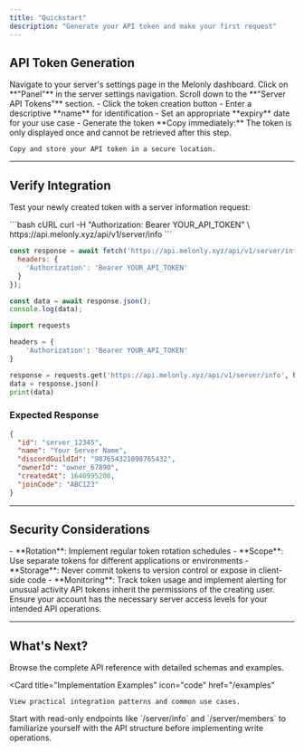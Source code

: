 ```yaml
---
title: "Quickstart"
description: "Generate your API token and make your first request"
---
```


## API Token Generation

<Steps>
  <Step title="Access Server Settings">
    Navigate to your server's settings page in the Melonly dashboard.
  </Step>
  
  <Step title="Open Panel Section">
    Click on **"Panel"** in the server settings navigation.
  </Step>
  
  <Step title="Locate API Tokens">
    Scroll down to the **"Server API Tokens"** section.
  </Step>
  
  <Step title="Create New Token">
    - Click the token creation button
    - Enter a descriptive **name** for identification
    - Set an appropriate **expiry** date for your use case
    - Generate the token
  </Step>
  
  <Step title="Secure Your Token">
    <Warning>
      **Copy immediately:** The token is only displayed once and cannot be retrieved after this step.
    </Warning>
    
    Copy and store your API token in a secure location.
  </Step>
</Steps>

---

## Verify Integration

Test your newly created token with a server information request:

<CodeGroup>
```bash cURL
curl -H "Authorization: Bearer YOUR_API_TOKEN" \
  https://api.melonly.xyz/api/v1/server/info
```

```javascript JavaScript
const response = await fetch('https://api.melonly.xyz/api/v1/server/info', {
  headers: {
    'Authorization': 'Bearer YOUR_API_TOKEN'
  }
});

const data = await response.json();
console.log(data);
```

```python Python
import requests

headers = {
    'Authorization': 'Bearer YOUR_API_TOKEN'
}

response = requests.get('https://api.melonly.xyz/api/v1/server/info', headers=headers)
data = response.json()
print(data)
```
</CodeGroup>

### Expected Response

```json
{
  "id": "server_12345",
  "name": "Your Server Name",
  "discordGuildId": "987654321098765432",
  "ownerId": "owner_67890",
  "createdAt": 1640995200,
  "joinCode": "ABC123"
}
```

---

## Security Considerations

<Accordion title="Token Management Best Practices">
- **Rotation**: Implement regular token rotation schedules
- **Scope**: Use separate tokens for different applications or environments
- **Storage**: Never commit tokens to version control or expose in client-side code
- **Monitoring**: Track token usage and implement alerting for unusual activity
</Accordion>

<Accordion title="Permission Model">
API tokens inherit the permissions of the creating user. Ensure your account has the necessary server access levels for your intended API operations.
</Accordion>

---

## What's Next?

<CardGroup cols={2}>
  <Card
    title="Explore Endpoints"
    icon="route"
    href="/api-reference"
  >
    Browse the complete API reference with detailed schemas and examples.
  </Card>
  
  <Card
    title="Implementation Examples"
    icon="code"
    href="/examples"
  >
    View practical integration patterns and common use cases.
  </Card>
</CardGroup>

<Tip>
Start with read-only endpoints like `/server/info` and `/server/members` to familiarize yourself with the API structure before implementing write operations.
</Tip>